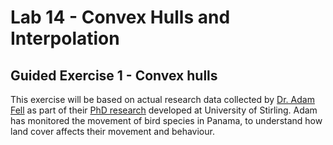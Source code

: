 # Lab 14 - Convex Hulls and Interpolation {#sec-spatan5}

## Guided Exercise 1 - Convex hulls

This exercise will be based on actual research data collected by [Dr. Adam Fell](https://www.stir.ac.uk/people/1457157) as part of their [PhD research](https://dspace.stir.ac.uk/handle/1893/36203) developed at University of Stirling. Adam has monitored the movement of bird species in Panama, to understand how land cover affects their movement and behaviour. 